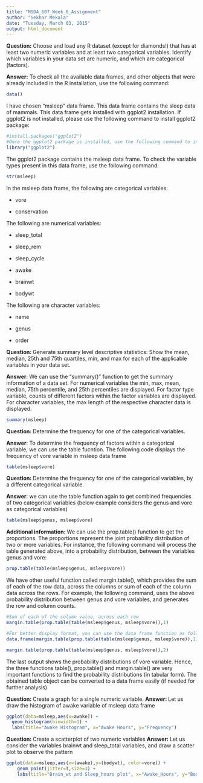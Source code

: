 ```yaml
---
title: "MSDA_607_Week_6_Assignment"
author: "Sekhar Mekala"
date: "Tuesday, March 03, 2015"
output: html_document
---
```


**Question:** Choose and load any R dataset (except for diamonds!) that has at least two numeric variables and at least two categorical variables.  Identify which variables in your data set are numeric, and which are categorical (factors).

**Answer:** To check all the available data frames, and other objects that were already included in the R installation, use the following command:

```r
data()
```
I have chosen "msleep" data frame. This data frame contains the sleep data of mammals. This data frame gets installed with ggplot2 installation. If ggplot2 is not installed, please use the following command to install ggplot2 package:


```r
#install.packages("ggplot2")
#Once the ggplot2 package is installed, use the following command to include the ggplot2 package:
library("ggplot2")
```

The ggplot2 package contains the msleep data frame. To check the variable types present in this data frame, use the following command:


```r
str(msleep)
```

In the msleep data frame, the following are categorical variables:

* vore

* conservation

The following are numerical variables:

* sleep_total

* sleep_rem  

* sleep_cycle 

* awake    

* brainwt   

* bodywt     


The following are character variables:

* name

* genus

* order


**Question: ** Generate summary level descriptive statistics:  Show the mean, median, 25th and 75th quartiles, min, and max for each of the applicable variables in your data set.

**Answer**: We can use the "summary()" function to get the summary information of a data set. For numerical variables the min, max, mean, median, 75th percentile, and 25th percentiles are displayed. For factor type variable, counts of different factors within the factor variables are displayed. For character variables, the max length of the respective character data is displayed.

```r
summary(msleep)
```

**Question: ** Determine the frequency for one of the categorical variables.  

**Answer**:  To determine the frequency of factors within a categorical variable, we can use the table fucntion. The following code displays the frequency of vore variable in msleep data frame


```r
table(msleep$vore)

```


**Question: ** Determine the frequency for one of the categorical variables, by a different categorical variable.

**Answer**:  we can use the table function again to get combined frequencies of two categorical variables (below example considers the genus and vore as categorical variables)


```r
table(msleep$genus, msleep$vore)

```

**Additional information: ** We can use the prop.table() function to get the proportions. The proportions represent the joint probability distribution of two or more variables. For instance, the following command will process the table generated above, into a probability distribution, between the variables genus and vore:

```r
prop.table(table(msleep$genus, msleep$vore))
```

We have other useful function called margin.table(), which provides the sum of each of the row data, across the columns or sum of each of the column data across the rows. For example, the following command, uses the above probability distribution between genus and vore variables, and generates the row and column counts.

```r
#Sum of each of the column value, across each row 
margin.table(prop.table(table(msleep$genus, msleep$vore)),1)

#For better display format, you can use the data frame function as follows:
data.frame(margin.table(prop.table(table(msleep$genus, msleep$vore)),1))

margin.table(prop.table(table(msleep$genus, msleep$vore)),2)

```
The last output shows the probability distributions of vore variable. Hence, the three functions table(), prop.table() and margin.table() are very important functions to find the probability distributions (in tabular form). The obtained table object can be converted to a data frame easily (if needed for further analysis)

**Question: ** Create a graph for a single numeric variable.
**Answer: ** Let us draw the histogram of awake variable of msleep data frame
```r
ggplot(data=msleep,aes(x=awake)) + 
  geom_histogram(binwidth=1) +
  labs(title="Awake Histogram", x="Awake Hours", y="Frequency")

```

**Question: ** Create a scatterplot of two numeric variables
**Answer: ** Let us consider the variables brainwt and sleep_total variables, and draw a scatter plot to observe the pattern

```r
ggplot(data=msleep,aes(x=(awake),y=(bodywt), color=vore)) + 
    geom_point(jitter=T,size=3) +
    labs(title="Brain_wt and Sleep_hours plot", x="Awake_Hours", y="Body_Weight_Pounds")

```
